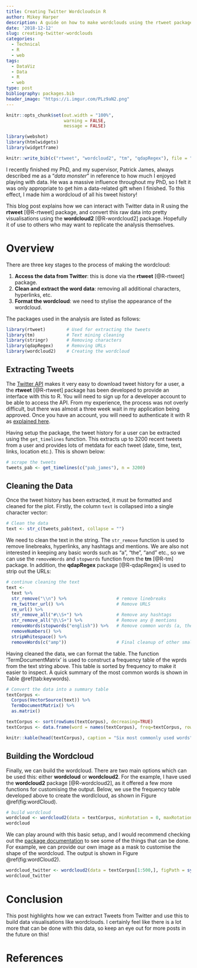 ```yaml
---
title: Creating Twitter Wordcloudsin R
author: Mikey Harper
description: A guide on how to make wordclouds using the rtweet package in R.
date: '2018-12-12'
slug: creating-twitter-wordclouds
categories:
  - Technical
  - R
  - web
tags:
  - DataViz
  - Data
  - R
  - web
type: post
bibliography: packages.bib
header_image: "https://i.imgur.com/PLz9aN2.png"
---
```


```r
knitr::opts_chunk$set(out.width = "100%",
                      warning = FALSE,
                      message = FALSE)

library(webshot)
library(htmlwidgets)
library(widgetframe)

knitr::write_bib(c("rtweet", "wordcloud2", "tm", "qdapRegex"), file = "packages.bib")
```

I recently finished my PhD, and my supervisor, Patrick James, always described me as a "*data monster*" in reference to how much I enjoyed playing with data. He was a massive influence throughout my PhD, so I felt it was only appropriate to get him a data-related gift when I finished. To this effect, I made him a wordcloud of all his tweet history!

This blog post explains how we can interact with Twitter data in R using the **rtweet** [@R-rtweet] package, and convert this raw data into pretty visualisations using the **wordcloud2** [@R-wordcloud2] package. Hopefully it of use to others who may want to replicate the analysis themselves.

# Overview

There are three key stages to the process of making the wordcloud:

1. **Access the data from Twitter**: this is done via the **rtweet** [@R-rtweet] package.
2. **Clean and extract the word data**: removing all additional characters, hyperlinks, etc.
3. **Format the wordcloud**: we need to stylise the appearance of the wordcloud.

The packages used in the analysis are listed as follows:

```r
library(rtweet)        # Used for extracting the tweets
library(tm)            # Text mining cleaning
library(stringr)       # Removing characters
library(qdapRegex)     # Removing URLs 
library(wordcloud2)    # Creating the wordcloud
```

## Extracting Tweets

The [Twitter API](https://developer.twitter.com/content/developer-twitter/en.html) makes it very easy to download tweet history for a user, a the **rtweet** [@R-rtweet] package has been developed to provide an interface with this to R. You will need to sign up for a developer account to be able to access the API. From my experience, the process was not overly difficult, but there was almost a three week wait in my application being approved.  Once you have an account, you will need to authenticate it with R as [explained here](https://github.com/mkearney/rtweet).

Having setup the package, the tweet history for a user can be extracted using the `get_timelines` function. This extracts up to 3200 recent tweets from a user and provides lots of metdata for each tweet (date, time, text, links, location etc.). This is shown below:

```r
# scrape the tweets
tweets_pab <- get_timelines(c("pab_james"), n = 3200)
```

## Cleaning the Data

Once the tweet history has been extracted, it must be formatted and cleaned for the plot. Firstly, the column `text` is collapsed into a single character vector:

```r
# Clean the data
text <- str_c(tweets_pab$text, collapse = "")
```

We need to clean the text in the string. The `str_remove` function is used to remove linebreaks, hyperlinks, any hashtags and mentions. We are also not interested in keeping any basic words such as "a", "the", "and" etc., so we can use the `removeWords` and `stopwords` function from the **tm** [@R-tm] package. In addition, the **qdapRegex** package [@R-qdapRegex] is used to strip out the URLs:

```r
# continue cleaning the text
text <- 
  text %>%
  str_remove("\\n") %>%                   # remove linebreaks
  rm_twitter_url() %>%                    # Remove URLS
  rm_url() %>%
  str_remove_all("#\\S+") %>%             # Remove any hashtags
  str_remove_all("@\\S+") %>%             # Remove any @ mentions
  removeWords(stopwords("english")) %>%   # Remove common words (a, the, it etc.)
  removeNumbers() %>%
  stripWhitespace() %>%
  removeWords(c("amp"))                   # Final cleanup of other small changes
```

Having cleaned the data, we can format the table. The function 'TermDocumentMatrix' is used to construct a frequency table of the wprds from the text string above. This table is sorted by frequency to make it easier to inspect. A quick summary of the most common words is shown in Table \@ref(tab:keywords).

```r
# Convert the data into a summary table
textCorpus <- 
  Corpus(VectorSource(text)) %>%
  TermDocumentMatrix() %>%
  as.matrix()

textCorpus <- sort(rowSums(textCorpus), decreasing=TRUE)
textCorpus <- data.frame(word = names(textCorpus), freq=textCorpus, row.names = NULL)
```

```r
knitr::kable(head(textCorpus), caption = "Six most commonly used words", escape = TRUE)
```

## Building the Wordcloud

Finally, we can build the wordcloud. There are two main options which can be used this: either **wordcloud** or **wordcloud2**. For the example, I have used the **wordcloud2** package [@R-wordcloud2], as it offered a few more functions for customising the output. Below, we use the frequency table developed above to create the wordlcloud, as shown in Figure \@ref(fig:wordCloud).

```r
# build wordcloud 
wordcloud <- wordcloud2(data = textCorpus, minRotation = 0, maxRotation = 0, ellipticity = 0.6)
wordcloud
```

We can play around with this basic setup, and I would recommend checking out the [package documentation](https://cran.r-project.org/web/packages/wordcloud2/vignettes/wordcloud.html) to see some of the things that can be done. For example, we can provide our own image as a mask to customise the shape of the wordcloud. The output is shown in Figure \@ref(fig:wordCloud2).

```r
wordcloud_twitter <- wordcloud2(data = textCorpus[1:500,], figPath = system.file("examples/t.png",package = "wordcloud2"))
wordcloud_twitter
```

# Conclusion

This post highlights how we can extract Tweets from Twitter and use this to build data visualisations like wordclouds. I certainly feel like there is a lot more that can be done with this data, so keep an eye out for more posts in the future on this!

# References
